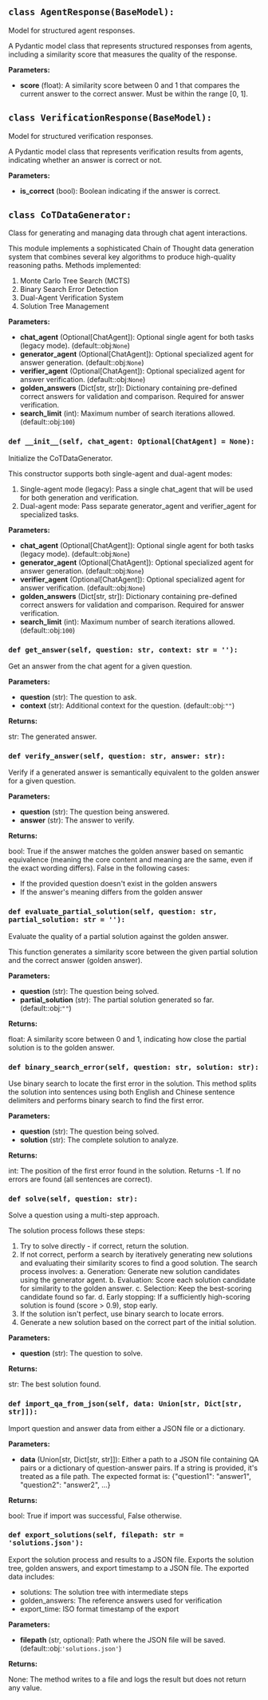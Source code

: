 <a id="camel.datagen.cot_datagen"></a>

<a id="camel.datagen.cot_datagen.AgentResponse"></a>

## `class AgentResponse(BaseModel):`

Model for structured agent responses.

A Pydantic model class that represents structured responses from agents,
including a similarity score that measures the quality of the response.

**Parameters:**

- **score** (float): A similarity score between 0 and 1 that compares the current answer to the correct answer. Must be within the range [0, 1].

<a id="camel.datagen.cot_datagen.VerificationResponse"></a>

## `class VerificationResponse(BaseModel):`

Model for structured verification responses.

A Pydantic model class that represents verification results from agents,
indicating whether an answer is correct or not.

**Parameters:**

- **is_correct** (bool): Boolean indicating if the answer is correct.

<a id="camel.datagen.cot_datagen.CoTDataGenerator"></a>

## `class CoTDataGenerator:`

Class for generating and managing data through chat agent interactions.

This module implements a sophisticated Chain of Thought data generation
system that combines several key algorithms to produce high-quality
reasoning paths. Methods implemented:

1. Monte Carlo Tree Search (MCTS)
2. Binary Search Error Detection
3. Dual-Agent Verification System
4. Solution Tree Management

**Parameters:**

- **chat_agent** (Optional[ChatAgent]): Optional single agent for both tasks (legacy mode). (default::obj:`None`)
- **generator_agent** (Optional[ChatAgent]): Optional specialized agent for answer generation. (default::obj:`None`)
- **verifier_agent** (Optional[ChatAgent]): Optional specialized agent for answer verification. (default::obj:`None`)
- **golden_answers** (Dict[str, str]): Dictionary containing pre-defined correct answers for validation and comparison. Required for answer verification.
- **search_limit** (int): Maximum number of search iterations allowed. (default::obj:`100`)

<a id="camel.datagen.cot_datagen.CoTDataGenerator.__init__"></a>

### `def __init__(self, chat_agent: Optional[ChatAgent] = None):`

Initialize the CoTDataGenerator.

This constructor supports both single-agent and dual-agent modes:
1. Single-agent mode (legacy): Pass a single chat_agent that will be
used for both generation and verification.
2. Dual-agent mode: Pass separate generator_agent and verifier_agent
for specialized tasks.

**Parameters:**

- **chat_agent** (Optional[ChatAgent]): Optional single agent for both tasks (legacy mode). (default::obj:`None`)
- **generator_agent** (Optional[ChatAgent]): Optional specialized agent for answer generation. (default::obj:`None`)
- **verifier_agent** (Optional[ChatAgent]): Optional specialized agent for answer verification. (default::obj:`None`)
- **golden_answers** (Dict[str, str]): Dictionary containing pre-defined correct answers for validation and comparison. Required for answer verification.
- **search_limit** (int): Maximum number of search iterations allowed. (default::obj:`100`)

<a id="camel.datagen.cot_datagen.CoTDataGenerator.get_answer"></a>

### `def get_answer(self, question: str, context: str = ''):`

Get an answer from the chat agent for a given question.

**Parameters:**

- **question** (str): The question to ask.
- **context** (str): Additional context for the question. (default::obj:`""`)

**Returns:**

  str: The generated answer.

<a id="camel.datagen.cot_datagen.CoTDataGenerator.verify_answer"></a>

### `def verify_answer(self, question: str, answer: str):`

Verify if a generated answer is semantically equivalent to
the golden answer for a given question.

**Parameters:**

- **question** (str): The question being answered.
- **answer** (str): The answer to verify.

**Returns:**

  bool: True if the answer matches the golden answer based on
semantic equivalence (meaning the core content and meaning are
the same, even if the exact wording differs).
False in the following cases:
- If the provided question doesn't exist in the golden answers
- If the answer's meaning differs from the golden answer

<a id="camel.datagen.cot_datagen.CoTDataGenerator.evaluate_partial_solution"></a>

### `def evaluate_partial_solution(self, question: str, partial_solution: str = ''):`

Evaluate the quality of a partial solution against the
golden answer.

This function generates a similarity score between the given partial
solution and the correct answer (golden answer).

**Parameters:**

- **question** (str): The question being solved.
- **partial_solution** (str): The partial solution generated so far. (default::obj:`""`)

**Returns:**

  float: A similarity score between 0 and 1, indicating how close the
partial solution is to the golden answer.

<a id="camel.datagen.cot_datagen.CoTDataGenerator.binary_search_error"></a>

### `def binary_search_error(self, question: str, solution: str):`

Use binary search to locate the first error in the solution.
This method splits the solution into sentences using both English and
Chinese sentence delimiters and performs binary search to find the
first error.

**Parameters:**

- **question** (str): The question being solved.
- **solution** (str): The complete solution to analyze.

**Returns:**

  int: The position of the first error found in the solution.
Returns -1. If no errors are found (all sentences are correct).

<a id="camel.datagen.cot_datagen.CoTDataGenerator.solve"></a>

### `def solve(self, question: str):`

Solve a question using a multi-step approach.

The solution process follows these steps:
1. Try to solve directly - if correct, return the solution.
2. If not correct, perform a search by iteratively generating
new solutions and evaluating their similarity scores to
find a good solution. The search process involves:
a. Generation: Generate new solution candidates using
the generator agent.
b. Evaluation: Score each solution candidate for similarity
to the golden answer.
c. Selection: Keep the best-scoring candidate found so far.
d. Early stopping: If a sufficiently high-scoring solution
is found (score > 0.9), stop early.
3. If the solution isn't perfect, use binary search to locate
errors.
4. Generate a new solution based on the correct part of the
initial solution.

**Parameters:**

- **question** (str): The question to solve.

**Returns:**

  str: The best solution found.

<a id="camel.datagen.cot_datagen.CoTDataGenerator.import_qa_from_json"></a>

### `def import_qa_from_json(self, data: Union[str, Dict[str, str]]):`

Import question and answer data from either a JSON file or a
dictionary.

**Parameters:**

- **data** (Union[str, Dict[str, str]]): Either a path to a JSON file containing QA pairs or a dictionary of question-answer pairs. If a string is provided, it's treated as a file path. The expected format is: {"question1": "answer1", "question2": "answer2", ...}

**Returns:**

  bool: True if import was successful, False otherwise.

<a id="camel.datagen.cot_datagen.CoTDataGenerator.export_solutions"></a>

### `def export_solutions(self, filepath: str = 'solutions.json'):`

Export the solution process and results to a JSON file.
Exports the solution tree, golden answers,
and export timestamp to a JSON file.
The exported data includes:
- solutions: The solution tree
with intermediate steps
- golden_answers: The reference answers used for verification
- export_time: ISO format timestamp of the export

**Parameters:**

- **filepath** (str, optional): Path where the JSON file will be saved. (default::obj:`'solutions.json'`)

**Returns:**

  None: The method writes to a file and logs the result but does not
return any value.

